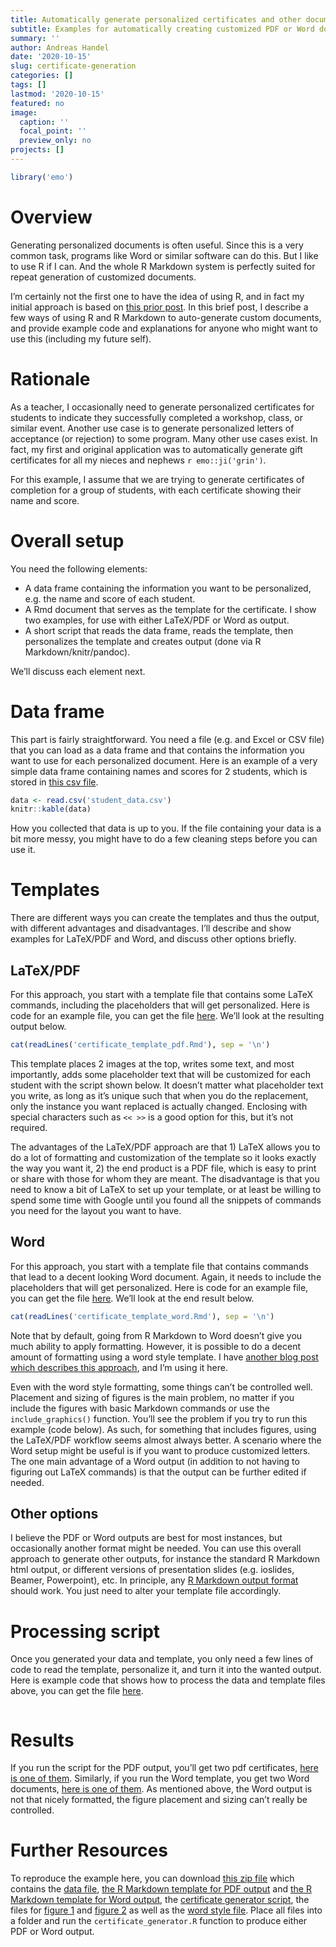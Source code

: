 ```yaml
---
title: Automatically generate personalized certificates and other documents with R   
subtitle: Examples for automatically creating customized PDF or Word documents using R and R Markdown 
summary: ''
author: Andreas Handel
date: '2020-10-15'
slug: certificate-generation
categories: []
tags: []
lastmod: '2020-10-15'
featured: no
image:
  caption: ''
  focal_point: ''
  preview_only: no
projects: []
---
```


```r
library('emo')
```

# Overview

Generating personalized documents is often useful. Since this is a very common task, programs like Word or similar software can do this. But I like to use R if I can. And the whole R Markdown system is perfectly suited for repeat generation of customized documents. 

I'm certainly not the first one to have the idea of using R, and in fact my initial approach is based on [this prior post](http://www.dsup.org/blog/creating-certificates-of-attendance-using-r/). In this brief post, I describe a few ways of using R and R Markdown to auto-generate custom documents, and provide example code and explanations for anyone who might want to use this (including my future self). 

# Rationale

As a teacher, I occasionally need to generate personalized certificates for students to indicate they successfully completed a workshop, class, or similar event. Another use case is to generate personalized letters of acceptance (or rejection) to some program. Many other use cases exist. In fact, my first and original application was to automatically generate gift certificates for all my nieces and nephews `r emo::ji('grin')`.

For this example, I assume that we are trying to generate certificates of completion for a group of students, with each certificate showing their name and score.


# Overall setup

You need the following elements:

* A data frame containing the information you want to be personalized, e.g. the name and score of each student.
* A Rmd document that serves as the template for the certificate. I show two examples, for use with either LaTeX/PDF or Word as output. 
* A short script that reads the data frame, reads the template, then personalizes the template and creates output (done via R Markdown/knitr/pandoc).

We'll discuss each element next.


# Data frame

This part is fairly straightforward. You need a file (e.g. and Excel or CSV file) that you can load as a data frame and that contains the information you want to use for each personalized document.
Here is an example of a very simple data frame containing names and scores for 2 students, which is stored in [this csv file](student_data.csv).

```r
data <- read.csv('student_data.csv')
knitr::kable(data)
```

How you collected that data is up to you. If the file containing your data is a bit more messy, you might have to do a few cleaning steps before you can use it.

# Templates

There are different ways you can create the templates and thus the output, with different advantages and disadvantages. I'll describe and show examples for LaTeX/PDF and Word, and discuss other options briefly.


## LaTeX/PDF

For this approach, you start with a template file that contains some LaTeX commands, including the placeholders that will get personalized.
Here is code for an example file, you can get the file [here](certificate_template_pdf.Rmd). We'll look at the resulting output below.


```r
cat(readLines('certificate_template_pdf.Rmd'), sep = '\n')
```

This template places 2 images at the top, writes some text, and most importantly, adds some placeholder text that will be customized for each student with the script shown below. It doesn't matter what placeholder text you write, as long as it's unique such that when you do the replacement, only the instance you want replaced is actually changed. Enclosing with special characters such as `<< >>` is a good option for this, but it's not required.

The advantages of the LaTeX/PDF approach are that 1) LaTeX allows you to do a lot of formatting and customization of the template so it looks exactly the way you want it, 2) the end product is a PDF file, which is easy to print or share with those for whom they are meant. The disadvantage is that you need to know a bit of LaTeX to set up your template, or at least be willing to spend some time with Google until you found all the snippets of commands you need for the layout you want to have.


## Word

For this approach, you start with a template file that contains commands that lead to a decent looking Word document. Again, it needs to include the placeholders that will get personalized.
Here is code for an example file, you can get the file [here](certificate_template_word.Rmd). We'll look at the end result below.

```r
cat(readLines('certificate_template_word.Rmd'), sep = '\n')
```


Note that by default, going from R Markdown to Word doesn't give you much ability to apply formatting. However, it is possible to do a decent amount of formatting using a word style template. I have [another blog post which describes this approach](https://www.andreashandel.com/post/word-formatting-rmarkdown/), and I'm using it here. 

Even with the word style formatting, some things can't be controlled well. Placement and sizing of figures is the main problem, no matter if you include the figures with basic Markdown commands or use the `include_graphics()` function. You'll see the problem if you try to run this example (code below). As such, for something that includes figures, using the LaTeX/PDF workflow seems almost always better. A scenario where the Word setup might be useful is if you want to produce customized letters. The one main advantage of a Word output (in addition to not having to figuring out LaTeX commands) is that the output can be further edited if needed.


## Other options

I believe the PDF or Word outputs are best for most instances, but occasionally another format might be needed. You can use this overall approach to generate other outputs, for instance the standard R Markdown html output, or different versions of presentation slides (e.g. ioslides, Beamer, Powerpoint), etc. In principle, any [R Markdown output format](https://rmarkdown.rstudio.com/formats.html) should work. You just need to alter your template file accordingly. 


# Processing script

Once you generated your data and template, you only need a few lines of code to read the template, personalize it, and turn it into the wanted output.
Here is example code that shows how to process the data and template files above, you can get the file [here](certificate_generator.R). 

```r
```


# Results

If you run the script for the PDF output, you'll get two pdf certificates, [here is one of them](Smith_Jennifer_Certificate.pdf). Similarly, if you run the Word template, you get two Word documents, [here is one of them](Smith_Jennifer_Certificate.docx). As mentioned above, the Word output is not that nicely formatted, the figure placement and sizing can't really be controlled.


# Further Resources

To reproduce the example here, you can download [this zip file](certificate_generator.zip) which contains the [data file](student_data.csv), [the R Markdown template for PDF output](certificate_template_pdf.Rmd) and [the R Markdown template for Word output](certificate_template_word.Rmd), the [certificate generator script](certificate_generator.R), the files for [figure 1](fig1.png) and [figure 2](fig2.jpg) as well as the [word style file](wordstyletemplate.docx). Place all files into a folder and run the `certificate_generator.R` function to produce either PDF or Word output.

